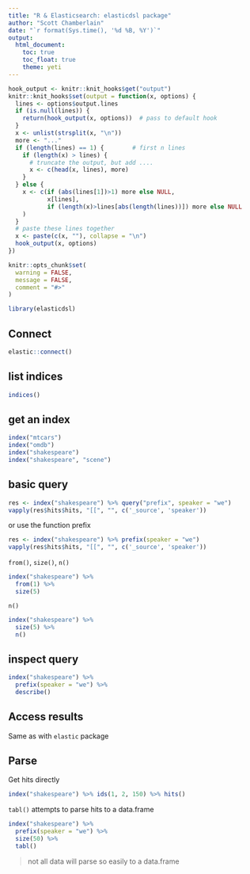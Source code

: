 ```yaml
---
title: "R & Elasticsearch: elasticdsl package"
author: "Scott Chamberlain"
date: "`r format(Sys.time(), '%d %B, %Y')`"
output:
  html_document:
    toc: true
    toc_float: true
    theme: yeti
---
```



```r
hook_output <- knitr::knit_hooks$get("output")
knitr::knit_hooks$set(output = function(x, options) {
  lines <- options$output.lines
  if (is.null(lines)) {
    return(hook_output(x, options))  # pass to default hook
  }
  x <- unlist(strsplit(x, "\n"))
  more <- "..."
  if (length(lines) == 1) {        # first n lines
    if (length(x) > lines) {
      # truncate the output, but add ....
      x <- c(head(x, lines), more)
    }
  } else {
    x <- c(if (abs(lines[1])>1) more else NULL,
           x[lines],
           if (length(x)>lines[abs(length(lines))]) more else NULL
    )
  }
  # paste these lines together
  x <- paste(c(x, ""), collapse = "\n")
  hook_output(x, options)
})

knitr::opts_chunk$set(
  warning = FALSE,
  message = FALSE,
  comment = "#>"
)
```


```r
library(elasticdsl)
```

## Connect

```r
elastic::connect()
```

## list indices

```r
indices()
```

## get an index

```r
index("mtcars")
index("omdb")
index("shakespeare")
index("shakespeare", "scene")
```

## basic query

```r
res <- index("shakespeare") %>% query("prefix", speaker = "we")
vapply(res$hits$hits, "[[", "", c('_source', 'speaker'))
```

or use the function prefix

```r
res <- index("shakespeare") %>% prefix(speaker = "we")
vapply(res$hits$hits, "[[", "", c('_source', 'speaker'))
```

`from()`, `size()`, `n()`

```r
index("shakespeare") %>% 
  from(1) %>% 
  size(5)
```

`n()`

```r
index("shakespeare") %>% 
  size(5) %>% 
  n()
```

## inspect query

```r
index("shakespeare") %>% 
  prefix(speaker = "we") %>% 
  describe()
```

## Access results

Same as with `elastic` package

## Parse

Get hits directly

```r
index("shakespeare") %>% ids(1, 2, 150) %>% hits()
```

`tabl()` attempts to parse hits to a data.frame

```r
index("shakespeare") %>%
  prefix(speaker = "we") %>%
  size(50) %>% 
  tabl()
```

> not all data will parse so easily to a data.frame
